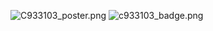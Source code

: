 {{Office
|floor=Spring flooring with cherry blossom.png
|wall=Wallpaper with origami crane motif.png
|window=Cherry blossom-viewing window.png
|object=Old world map.png
|chest=Kimono chest and Nagato model.png
|desk=Admiral's mahjong table.png
|background=Furniture windowBG4 5.png
|ship=434 3.png
}}


<!--==wiki sandbox/unfinished pages list==
*[[Template:Type ABCD]]
*[[Sandbox/Famous Hisorical Operation/Ten Go Operation]]
*[[Sandbox/Sortable Plane List]]
*[[Sandbox/Abyssal ship vs Navy base ship]]
*[[Sandbox/Table comparing Abyssal equipment and Navy base equipment]]
*[[Sandbox/Rakuten-purchaseguide]]
*[[User:Qunow/Modding Guide]]
*[[User:Qunow/per-resource/item expedition gain rate without/minus consumption]]
*add [v•e•t] to tutorial leveling templates
*[http://kancolle.aemedia.org/thread-23127-1-2.html Get massive amount of DMM Money for free]
*[[User Interface]]
-->
[[File:C933103 poster.png]]
[[File:c933103 badge.png]]